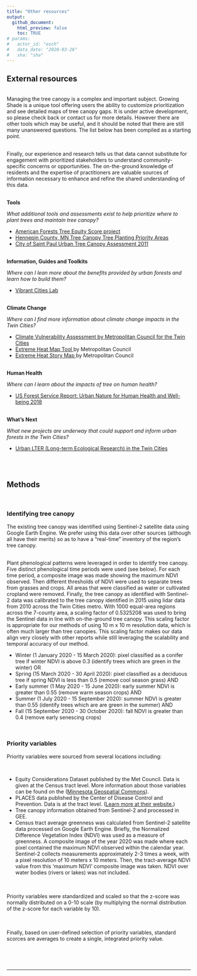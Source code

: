 ```yaml
---
title: "Other resources"
output: 
  github_document:
    html_preview: false
    toc: TRUE
# params: 
#   actor_id: "esch" 
#   data_date: "2020-03-26"
#   sha: "sha"
---
```



## External resources

<br>
Managing the tree canopy is a complex and important subject. Growing Shade is a unique tool offering users the ability to customize prioritization and see detailed maps of tree canopy gaps. It is under active development, so please check back or contact us for more details. However there are other tools which may be useful, and it should be noted that there are still many unanswered questions. The list below has been compiled as a starting point.

<br>
Finally, our experience and research tells us that data cannot substitute for engagement with prioritized stakeholders to understand community-specific concerns or opportunities. The on-the-ground knowledge of residents and the expertise of practitioners are valuable sources of information necessary to enhance and refine the shared understanding of this data.

<br>
**Tools**

*What additional tools and assessments exist to help prioritize where to plant trees and maintain tree canopy?*

- <a href = "https://www.americanforests.org/our-work/tree-equity-score/" target = "_blank">American Forests Tree Equity Score project</a> 
- <a href = "https://gis-hennepin.opendata.arcgis.com/pages/tree-planting" target = "_blank">Hennepin County, MN Tree Canopy Tree Planting Priority Areas</a>
- <a href = "https://www.stpaul.gov/departments/parks-recreation/natural-resources/forestry/urban-tree-canopy-assessment" target = "_blank">City of Saint Paul Urban Tree Canopy Assessment 2011</a>
            
<br>
**Information, Guides and Toolkits** 

*Where can I lean more about the benefits provided by urban forests and learn how to build them?*

- <a href = "https://www.vibrantcitieslab.com/" target = "_blank">Vibrant Cities Lab</a>
            
<br>
**Climate Change** 

*Where can I find more information about climate change impacts in the Twin Cities?*

- <a href = "https://www.fs.usda.gov/sites/default/files/fs_media/fs_document/urbannatureforhumanhealthandwellbeing_508_01_30_18.pdf%22 %EF%BF%BDHYPERLINK %22https://metrocouncil.org/Communities/Planning/Local-Planning-Assistance/CVA.aspx"                 target = "_blank">Climate Vulnerability Assessment by Metropolitan Council for the Twin Cities</a>
- <a href = "https://metrocouncil.maps.arcgis.com/apps/webappviewer/index.html?id=fd0956de60c547ea9dea736f35b3b57e"
            target = "_blank">Extreme Heat Map Tool </a> by Metropolitan Council
- <a href = "https://metrocouncil.maps.arcgis.com/apps/MapJournal/index.html?appid=7d9cdd3929e9439bb5b25aa1186d5783"
            target = "_blank">Extreme Heat Story Map </a> by Metropolitan Council
          
<br>
**Human Health**

*Where can I learn about the impacts of tree on human health?*

- <a href = "https://www.fs.usda.gov/sites/default/files/fs_media/fs_document/urbannatureforhumanhealthandwellbeing_508_01_30_18.pdf" target = "_blank">US Forest Service Report: Urban Nature for Human Health and Well-being 2018</a>
          
<br>
**What’s Next** 

*What new projects are underway that could support and inform urban forests in the Twin Cities?*

- <a href = "https://mspurbanlter.umn.edu/overview" target = "_blank">Urban LTER (Long-term Ecological Research) in the Twin Cities</a>
    
<br><br>

## Methods

<br>

### Identifying tree canopy

The existing tree canopy was identified using Sentinel-2 satellite data using Google Earth Engine. We prefer using this data over other sources (although all have their merits) so as to have a "real-time" inventory of the region's tree canopy. 

<br>
Plant phenological patterns were leveraged in order to identify tree canopy. Five distinct phenological time periods were used (see below). For each time period, a composite image was made showing the maximum NDVI observed. Then different thresholds of NDVI were used to separate trees from grasses and crops. All areas that were classified as water or cultivated cropland were removed. Finally, the tree canopy as identified with Sentinel-2 data was calibrated to the tree canopy identified in 2015 using lidar data from 2010 across the Twin Cities metro. With 1000 equal-area regions across the 7-county area, a scaling factor of 0.5325208 was used to bring the Sentinel data in line with on-the-ground tree canopy. This scaling factor is appropriate for our methods of using 10 m x 10 m resolution data, which is often much larger than tree canopies. This scaling factor makes our data align very closely with other reports while still leveraging the scalability and temporal accuracy of our method. 
<br>

- Winter (1 January 2020 - 15 March 2020): pixel classified as a conifer tree if winter NDVI is above 0.3 (identify trees which are green in the winter) OR
- Spring (15 March 2020 - 30 April 2020): pixel classified as a deciduous tree if spring NDVI is less than 0.5 (remove cool season grass) AND
- Early summer (1 May 2020 - 15 June 2020): early summer NDVI is greater than 0.55 (remove warm season crops) AND
- Summer (1 July 2020 - 15 September 2020): summer NDVI is greater than 0.55 (identify trees which are are green in the summer) AND
- Fall (15 September 2020 - 30 October 2020): fall NDVI is greater than 0.4 (remove early senescing crops)

<br>

### Priority variables

Priority variables were sourced from several locations including:

<br>

- Equity Considerations Dataset published by the Met Council. Data is given at the Census tract level. More information about those variables can be found on the  (<a href="https://gisdata.mn.gov/dataset/us-mn-state-metc-society-equity-considerations" target="_blank">Minnesota Geospatial Commons</a>). 
- PLACES data published by the Center of Disease Control and Prevention. Data is at the tract level.  (<a href="https://www.cdc.gov/places/index.html" target="_blank">Learn more at their website.</a>) 
- Tree canopy information obtained from Sentinel-2 and processed in GEE. 
- Census tract average greenness was calculated from Sentinel-2 satellite data processed on Google Earth Engine. Briefly, the Normalized Difference Vegetation Index (NDVI) was used as a measure of greenness. A composite image of the year 2020 was made where each pixel contained the maximum NDVI observed within the calendar year. Sentinel-2 collects measurements approximately 2-3 times a week, with a pixel resolution of 10 meters x 10 meters. Then, the tract-average NDVI value from this 'maximum NDVI' composite image was taken. NDVI over water bodies (rivers or lakes) was not included.

<br><br>
Priority variables were standardized and scaled so that the z-score was normally distributed on a 0-10 scale (by multiplying the normal distribution of the z-score for each variable by 10). 

<br><br>
Finally, based on user-defined selection of priority variables, standard scorces are averages to create a single, integrated priority value. 

<br>


<!-- https://browser.creodias.eu/#lat=45.15999&lng=-92.79540&zoom=15&time=2020-07-05&preset=3_NDVI&datasource=Sentinel-2%20L1C -->


<br>
<hr>
<br>


